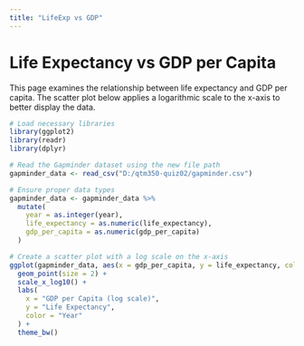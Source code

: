```yaml
---
title: "LifeExp vs GDP"
---
```


# Life Expectancy vs GDP per Capita

This page examines the relationship between life expectancy and GDP per capita. The scatter plot below applies a logarithmic scale to the x-axis to better display the data.

```r
# Load necessary libraries
library(ggplot2)
library(readr)
library(dplyr)

# Read the Gapminder dataset using the new file path
gapminder_data <- read_csv("D:/qtm350-quiz02/gapminder.csv")

# Ensure proper data types
gapminder_data <- gapminder_data %>%
  mutate(
    year = as.integer(year),
    life_expectancy = as.numeric(life_expectancy),
    gdp_per_capita = as.numeric(gdp_per_capita)
  )

# Create a scatter plot with a log scale on the x-axis
ggplot(gapminder_data, aes(x = gdp_per_capita, y = life_expectancy, color = factor(year))) +
  geom_point(size = 2) +
  scale_x_log10() +
  labs(
    x = "GDP per Capita (log scale)",
    y = "Life Expectancy",
    color = "Year"
  ) +
  theme_bw()
```
